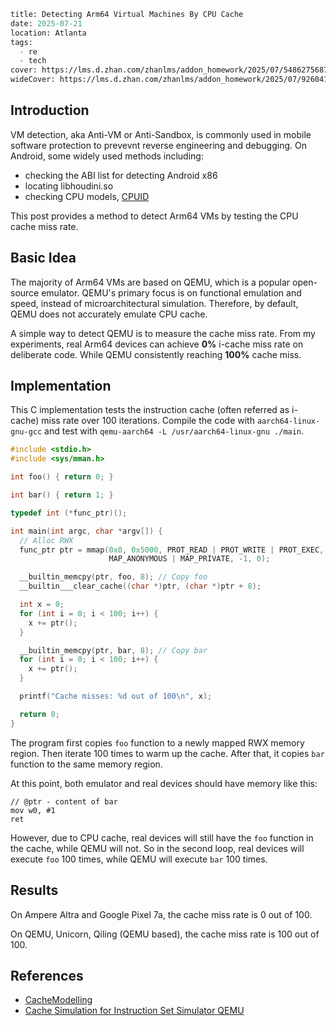 ```meta
title: Detecting Arm64 Virtual Machines By CPU Cache
date: 2025-07-21
location: Atlanta
tags: 
  - re
  - tech
cover: https://lms.d.zhan.com/zhanlms/addon_homework/2025/07/5486275687ed2d770926/small.png
wideCover: https://lms.d.zhan.com/zhanlms/addon_homework/2025/07/9260415687ed2f761a94/wide.png
```

## Introduction

VM detection, aka Anti-VM or Anti-Sandbox, is commonly used in mobile software protection to prevevnt reverse engineering and debugging.
On Android, some widely used methods including:

- checking the ABI list for detecting Android x86
- locating libhoudini.so
- checking CPU models, [CPUID](https://www.cyberbit.com/endpoint-security/anti-vm-and-anti-sandbox-explained/)

This post provides a method to detect Arm64 VMs by testing the CPU cache miss rate.

## Basic Idea

The majority of Arm64 VMs are based on QEMU, which is a popular open-source emulator. QEMU's primary focus is on functional emulation and speed, instead of microarchitectural simulation.
Therefore, by default, QEMU does not accurately emulate CPU cache.

A simple way to detect QEMU is to measure the cache miss rate. From my experiments, real Arm64 devices can achieve **0%** i-cache miss rate on deliberate code. While QEMU consistently reaching **100%** cache miss.

## Implementation

This C implementation tests the instruction cache (often referred as i-cache) miss rate over 100 iterations.
Compile the code with `aarch64-linux-gnu-gcc` and test with `qemu-aarch64 -L /usr/aarch64-linux-gnu ./main`.

```c
#include <stdio.h>
#include <sys/mman.h>

int foo() { return 0; }

int bar() { return 1; }

typedef int (*func_ptr)();

int main(int argc, char *argv[]) {
  // Alloc RWX
  func_ptr ptr = mmap(0x0, 0x5000, PROT_READ | PROT_WRITE | PROT_EXEC,
                      MAP_ANONYMOUS | MAP_PRIVATE, -1, 0);

  __builtin_memcpy(ptr, foo, 8); // Copy foo
  __builtin___clear_cache((char *)ptr, (char *)ptr + 8);

  int x = 0;
  for (int i = 0; i < 100; i++) {
    x += ptr();
  }

  __builtin_memcpy(ptr, bar, 8); // Copy bar
  for (int i = 0; i < 100; i++) {
    x += ptr();
  }

  printf("Cache misses: %d out of 100\n", x);

  return 0;
}
```

The program first copies `foo` function to a newly mapped RWX memory region. Then iterate 100 times to warm up the cache. After that, it copies `bar` function to the same memory region.

At this point, both emulator and real devices should have memory like this:

```arm
// @ptr - content of bar
mov w0, #1
ret
```

However, due to CPU cache, real devices will still have the `foo` function in the cache, while QEMU will not. So in the second loop, real devices will execute `foo` 100 times, while QEMU will execute `bar` 100 times.

## Results

On Ampere Altra and Google Pixel 7a, the cache miss rate is 0 out of 100.

On QEMU, Unicorn, Qiling (QEMU based), the cache miss rate is 100 out of 100.

## References

- [CacheModelling](https://wiki.qemu.org/Internships/ProjectIdeas/CacheModelling)
- [Cache Simulation for Instruction Set Simulator QEMU](https://ieeexplore.ieee.org/document/6945730)
